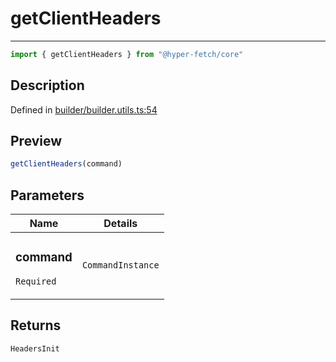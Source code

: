 

# getClientHeaders

<div class="api-docs__separator" data-reactroot="">

---

</div><div class="api-docs__import" data-reactroot="">

```ts
import { getClientHeaders } from "@hyper-fetch/core"
```

</div><div class="api-docs__section">

## Description

</div><div class="api-docs__description"><span class="api-docs__do-not-parse">



</span></div><p class="api-docs__definition">

Defined in [builder/builder.utils.ts:54](https://github.com/BetterTyped/hyper-fetch/blob/993719ed/packages/core/src/builder/builder.utils.ts#L54)

</p><div class="api-docs__section">

## Preview

</div><div class="api-docs__preview fn">

```ts
getClientHeaders(command)
```

</div><div class="api-docs__section">

## Parameters

</div><div class="api-docs__parameters"><table><thead><tr><th>Name</th><th>Details</th></tr></thead><tbody><tr param-data="command"><td class="api-docs__param-name required">

### command 

`Required`

</td><td class="api-docs__param-type">

`CommandInstance`

</td></tr></tbody></table></div><div class="api-docs__section">

## Returns

</div><div class="api-docs__returns">

```ts
HeadersInit
```

</div>